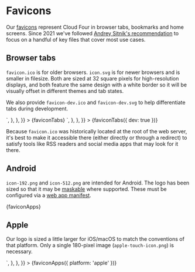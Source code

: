 
<Meta title="Design/Favicons" />

# Favicons

Our [favicons](https://en.wikipedia.org/wiki/Favicon) represent Cloud Four in browser tabs, bookmarks and home screens. Since 2021 we've followed [Andrey Sitnik's recommendation](https://evilmartians.com/chronicles/how-to-favicon-in-2021-six-files-that-fit-most-needs) to focus on a handful of key files that cover most use cases.

## Browser tabs

`favicon.ico` is for older browsers. `icon.svg` is for newer browsers and is smaller in filesize. Both are sized at 32 square pixels for high-resolution displays, and both feature the same design with a white border so it will be visually offset in different themes and tab states.

We also provide `favicon-dev.ico` and `favicon-dev.svg` to help differentiate tabs during development.

<Canvas isColumn>
  <Story
    name="Favicons"
    parameters={{
      paddings: { disable: true },
      docs: {
        source: {
          code: `<link rel="icon" href="path/to/favicon.ico" />
<link rel="icon" href="path/to/icon.svg" type="image/svg+xml" />`,
        },
      },
    }}
  >
    {faviconTabs}
  </Story>
  <Story
    name="Favicons (Dev)"
    parameters={{
      paddings: { disable: true },
      docs: {
        source: {
          code: `<link rel="icon" href="path/to/favicon-dev.ico" />
<link rel="icon" href="path/to/icon-dev.svg" type="image/svg+xml" />`,
        },
      },
    }}
  >
    {faviconTabs({ dev: true })}
  </Story>
</Canvas>

Because `favicon.ico` was historically located at the root of the web server, it's best to make it accessible there (either directly or through a redirect) to satisfy tools like RSS readers and social media apps that may look for it there.

## Android

`icon-192.png` and `icon-512.png` are intended for Android. The logo has been sized so that it may be [maskable](https://css-tricks.com/maskable-icons-android-adaptive-icons-for-your-pwa/) where supported. These must be configured via a [web app manifest](https://developer.mozilla.org/en-US/docs/Web/Manifest).

<Canvas>
  <Story
    name="Android"
    parameters={{
      docs: {
        source: {
          code: `{
  "icons": [
    {
      "src": "path/to/icon-192.png",
      "type": "image/png",
      "sizes": "192x192",
      "purpose": "maskable",
    },
    {
      "src": "path/to/icon-512.png",
      "type": "image/png",
      "sizes": "512x512",
      "purpose": "maskable",
    },
  ]
}`,
        },
      },
    }}
  >
    {faviconApps}
  </Story>
</Canvas>

## Apple

Our logo is sized a little larger for iOS/macOS to match the conventions of that platform. Only a single 180-pixel image (`apple-touch-icon.png`) is necessary.

<Canvas>
  <Story
    name="Apple"
    parameters={{
      docs: {
        source: {
          code: `<link rel="apple-touch-icon" href="path/to/apple-touch-icon.png">`,
        },
      },
    }}
  >
    {faviconApps({ platform: 'apple' })}
  </Story>
</Canvas>
